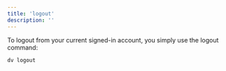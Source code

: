 ```yaml
---
title: 'logout'
description: ''
---
```


To logout from your current signed-in account, you simply use the logout command:

```bash
dv logout
```